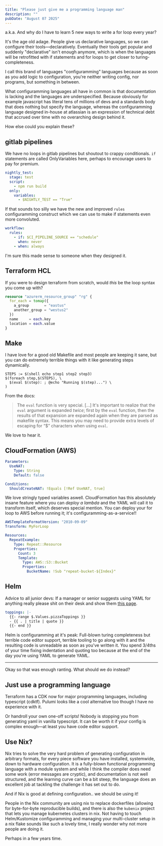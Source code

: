 ```yaml
---
title: "Please just give me a programming language man"
description: ""
pubDate: "August 07 2025"
---
```


a.k.a. And why do I have to learn 5 new ways to write a for loop
every year?

It's the age old adage. People give us declarative languages, so
we can configure their tools—declaratively. Eventually their
tools get popular and suddenly "declarative" isn't enough anymore,
which is when the languages will be retrofitted with
if statements and for loops to get closer to turing-completeness.

I call this brand of languages "configuramming" languages because
as soon as you add logic to configuration, you're neither writing
config, nor programs, but something in between.

What configuramming languages all have in common is that
documentation is lacking and the languages are underspecified.
Because obviously for example javascript has literal tens of
millions of devs and a standards body that does nothing but
specify the language, whereas the configuramming language
designed in-house at atlassian is an expression of technical
debt that accrued over time with no overarching design behind it.

How else could you explain these?

## gitlab pipelines

We have no loops in gitlab pipelines but shoutout to crappy
conditionals. `if` statements are called OnlyVariables here,
perhaps to encourage users to pay for premium.

```yaml
nightly_test:
  stage: test
  script:
    - npm run build
  only:
    variables:
      - $NIGHTLY_TEST == "True"
```

If that sounds too silly we have the new and improved `rules`
configuramming construct which we can use to make if statements
even more convoluted.

```yaml
workflow:
  rules:
    - if: $CI_PIPELINE_SOURCE == "schedule"
      when: never
    - when: always
```

I'm sure this made sense to someone when they designed it.

## Terraform HCL

If you were to design terraform from scratch, would _this_ be the
loop syntax you come up with?

```terraform
resource "azurerm_resource_group" "rg" {
  for_each = tomap({
    a_group       = "eastus"
    another_group = "westus2"
  })
  name     = each.key
  location = each.value
}
```

## Make

I have love for a good old Makefile and most people are keeping
it sane, but you can do extremely terrible things with it like
generating steps dynamically.

```make
STEPS := $(shell echo step1 step2 step3)
$(foreach step,$(STEPS), \
  $(eval $(step): ; @echo "Running $(step)...") \
)
```

From the docs:

> The `eval` function is very special. [...] It's important to
> realize that the `eval` argument is expanded _twice_; first by the `eval` function, then the results of that expansion are expanded again when they are parsed as makefile syntax. This means you may need to provide extra levels of escaping for “$” characters when using `eval`.

We love to hear it.

## CloudFormation (AWS)

```yaml
Parameters:
  UseNAT:
    Type: String
    Default: false

Conditions:
  ShouldCreateNAT: !Equals [!Ref UseNAT, true]
```

We love stringly typed variables aswell. CloudFormation has this absolutely insane feature where you can _deploy a lambda_ and the YAML will call it to transform itself, which deserves special mention. You can deploy your for loop to AWS before running it; it's configuramming-as-a-service!!

```yaml
AWSTemplateFormatVersion: "2010-09-09"
Transform: MyForLoop

Resources:
  RepeatExample:
    Type: Repeat::Resource
    Properties:
      Count: 3
      Template:
        Type: AWS::S3::Bucket
        Properties:
          BucketName: !Sub "repeat-bucket-${Index}"
```

## Helm

Advice to all junior devs: If a manager or senior suggests using
YAML for anything really please shit on their desk and show them
[this page](https://noyaml.com).

```yaml
toppings: |-
  {{- range $.Values.pizzaToppings }}
  - {{ . | title | quote }}
  {{- end }}
```

Helm is configuramming at it's peak: Full-blown turing
completeness but terrible code editor support, terrible tooling
to go along with it and the resulting code is unreadable as soon
as you've written it. You spend 3/4ths of your time fixing
indentation and quoting too because at the end of the day you're
using YAML to generate YAML.

---

Okay so that was enough ranting. What should we do instead?

## Just use a programming language

Terraform has a CDK now for major programming languages,
including typescript (cdktf). Pulumi looks like a cool
alternative too though I have no experience with it.

Or handroll your own one-off scripts! Nobody is stopping you from
generating yaml in vanilla typescript. It can be worth it if your
config is complex enough—at least you have code editor support.

## Use Nix?

Nix tries to solve the very hard problem of generating
configuration in arbitrary formats, for every piece software you
have installed, systemwide, down to hardware configuration. It is
a fully-blown functional programming language with a module
system and while I think the compiler does need some work
(error messages are cryptic), and documentation is not well
structured, and the learning curve can be a bit steep, the
language does an excellent job at tackling the challenge it has
set out to do.

And if Nix is good at defining configuration.. we should be using it!

People in the Nix community are using nix to replace
dockerfiles (allowing for byte-for-byte reproducible builds), and
there is also the `kubenix` project that lets you manage
kubernetes clusters in nix. Not having to touch Helm/Kustomize
configuramming and managing your multi-cluster setup in a nix
flake sounds like such a lovely time, I really wonder why not
more people are doing it.

Perhaps in a few years time.
